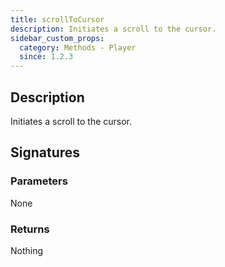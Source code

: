 ```yaml
---
title: scrollToCursor
description: Initiates a scroll to the cursor.
sidebar_custom_props:
  category: Methods - Player
  since: 1.2.3
---
```


<SinceBadge since="1.2.3" />


## Description
Initiates a scroll to the cursor. 

## Signatures

<TypeTable>
    <TypeRow type="js" name="scrollToCursor(): void;" />
    <TypeRow type="net" name="void ScrollToCursor()" />
    <TypeRow type="android" name="fun scrollToCursor(): Unit" />
</TypeTable>

### Parameters 
None 

### Returns 
Nothing 
